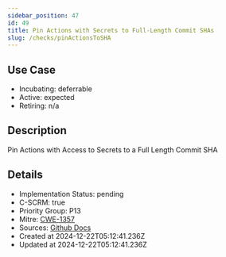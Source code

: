 ```yaml
---
sidebar_position: 47
id: 49
title: Pin Actions with Secrets to Full-Length Commit SHAs
slug: /checks/pinActionsToSHA
---
```


## Use Case
<!-- LEVELS:START -->
- Incubating: deferrable
- Active: expected
- Retiring: n/a
<!-- LEVELS:END -->

<!-- DESCRIPTION:START -->
## Description
Pin Actions with Access to Secrets to a Full Length Commit SHA
<!-- DESCRIPTION:END -->

<!-- DETAILS:START -->
## Details
- Implementation Status: pending
- C-SCRM: true
- Priority Group: P13
- Mitre: [CWE-1357](https://cwe.mitre.org/data/definitions/1357.html)
- Sources: [Github Docs](https://securitylab.github.com/research/github-actions-building-blocks/)
- Created at 2024-12-22T05:12:41.236Z
- Updated at 2024-12-22T05:12:41.236Z
<!-- DETAILS:END -->

